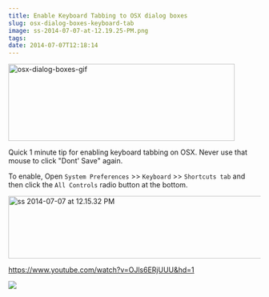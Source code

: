 ```yaml
---
title: Enable Keyboard Tabbing to OSX dialog boxes
slug: osx-dialog-boxes-keyboard-tab
image: ss-2014-07-07-at-12.19.25-PM.png
tags: 
date: 2014-07-07T12:18:14
---
```


<p ><img class="aligncenter size-full wp-image-3130" src="osx-dialog-boxes-gif.gif" alt="osx-dialog-boxes-gif" width="452" height="154" />

Quick 1 minute tip for enabling keyboard tabbing on OSX. Never use that mouse to click "Dont' Save" again.

To enable, Open <code>System Preferences</code> >> <code>Keyboard</code> >> <code>Shortcuts tab</code> and then click the <code>All Controls</code> radio button at the bottom.

<img class="aligncenter size-full wp-image-3132" src="ss-2014-07-07-at-12.15.32-PM.png" alt="ss 2014-07-07 at 12.15.32 PM" width="616" height="125" />

https://www.youtube.com/watch?v=OJls6ERjUUU&hd=1

<a href="https://sublimetextbook.com/?utm_source=osxtabbing&utm_medium=banner&utm_campaign=product"><img src="facebook-share2.png"></a>